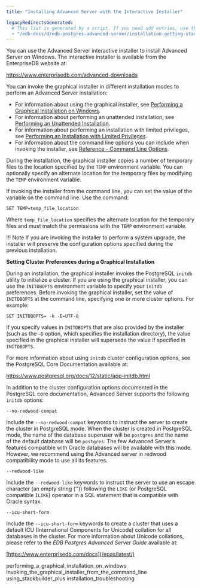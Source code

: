 ```yaml
---
title: "Installing Advanced Server with the Interactive Installer"

legacyRedirectsGenerated:
  # This list is generated by a script. If you need add entries, use the `legacyRedirects` key.
  - "/edb-docs/d/edb-postgres-advanced-server/installation-getting-started/installation-guide-for-windows/12/EDB_Postgres_Advanced_Server_Installation_Guide_Windows.1.07.html"
---
```


<div id="installing_advanced_server_with_the_interactive_installer" class="registered_link"></div>

You can use the Advanced Server interactive installer to install Advanced Server on Windows. The interactive installer is available from the EnterpriseDB website at:

<https://www.enterprisedb.com/advanced-downloads>

You can invoke the graphical installer in different installation modes to perform an Advanced Server installation:

-   For information about using the graphical installer, see [Performing a Graphical Installation on Windows](01_performing_a_graphical_installation_on_windows/#performing_a_graphical_installation_on_windows).
-   For information about performing an unattended installation, see [Performing an Unattended Installation](02_invoking_the_graphical_installer_from_the_command_line/01_performing_an_unattended_installation/#performing_an_unattended_installation).
-   For information about performing an installation with limited privileges, see [Performing an Installation with Limited Privileges](02_invoking_the_graphical_installer_from_the_command_line/02_performing_an_installation_with_limited_privileges/#performing_an_installation_with_limited_privileges).
-   For information about the command line options you can include when invoking the installer, see [Reference - Command Line Options](02_invoking_the_graphical_installer_from_the_command_line/03_reference_command_line_options/#reference_command_line_options).

During the installation, the graphical installer copies a number of temporary files to the location specified by the `TEMP` environment variable. You can optionally specify an alternate location for the temporary files by modifying the `TEMP` environment variable.

If invoking the installer from the command line, you can set the value of the variable on the command line. Use the command:

```text
SET TEMP=temp_file_location
```

Where `temp_file_location` specifies the alternate location for the temporary files and must match the permissions with the `TEMP` environment variable.

!!! Note
    If you are invoking the installer to perform a system upgrade, the installer will preserve the configuration options specified during the previous installation.

**Setting Cluster Preferences during a Graphical Installation**

During an installation, the graphical installer invokes the PostgreSQL `initdb` utility to initialize a cluster. If you are using the graphical installer, you can use the `INITDBOPTS` environment variable to specify your `initdb` preferences. Before invoking the graphical installer, set the value of `INITDBOPTS` at the command line, specifying one or more cluster options. For example:

```text
SET INITDBOPTS= -k -E=UTF-8
```

If you specify values in `INITDBOPTS` that are also provided by the installer (such as the `–D` option, which specifies the installation directory), the value specified in the graphical installer will supersede the value if specified in `INITDBOPTS`.

For more information about using `initdb` cluster configuration options, see the PostgreSQL Core Documentation available at:

<https://www.postgresql.org/docs/12/static/app-initdb.html>

In addition to the cluster configuration options documented in the PostgreSQL core documentation, Advanced Server supports the following `initdb` options:

`--no-redwood-compat`

Include the `--no-redwood-compat` keywords to instruct the server to create the cluster in PostgreSQL mode. When the cluster is created in PostgreSQL mode, the name of the database superuser will be `postgres` and the name of the default database will be `postgres`. The few Advanced Server’s features compatible with Oracle databases will be available with this mode. However, we recommend using the Advanced server in redwood compatibility mode to use all its features.

`--redwood-like`

Include the `--redwood-like` keywords to instruct the server to use an escape character (an empty string ('')) following the `LIKE` (or PostgreSQL compatible `ILIKE`) operator in a SQL statement that is compatible with Oracle syntax.

`--icu-short-form`

Include the `--icu-short-form` keywords to create a cluster that uses a default ICU (International Components for Unicode) collation for all databases in the cluster. For more information about Unicode collations, please refer to the *EDB Postgres Advanced Server Guide* available at:

[https://www.enterprisedb.com/docs](/epas/latest/)

<div class="toctree" maxdepth="3">

performing_a_graphical_installation_on_windows invoking_the_graphical_installer_from_the_command_line using_stackbuilder_plus installation_troubleshooting

</div>
